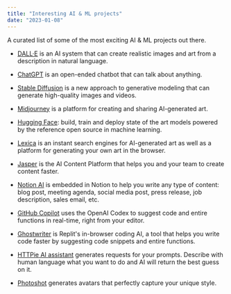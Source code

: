 ```yaml
---
title: "Interesting AI & ML projects"
date: "2023-01-08"
---
```


A curated list of some of the most exciting AI & ML projects out there.

- [DALL·E](https://openai.com/dall-e-2) is an AI system that can create realistic images and art from a description in natural language.

- [ChatGPT](https://chat.openai.com/chat) is an open-ended chatbot that can talk about anything.

- [Stable Diffusion](https://stability.ai/blog/stable-diffusion-public-release) is a new approach to generative modeling that can generate high-quality images and videos.

- [Midjourney](https://www.midjourney.com/showcase/top) is a platform for creating and sharing AI-generated art.

- [Hugging Face](https://huggingface.co): build, train and deploy state of the art models powered by the reference open source in machine learning.

- [Lexica](https://lexica.art) is an instant search engines for AI-generated art as well as a platform for generating your own art in the browser.

- [Jasper](https://www.jasper.ai) is the AI Content Platform that helps you and your team to create content faster.

- [Notion AI](https://www.notion.so/product/ai) is embedded in Notion to help you write any type of content: blog post, meeting agenda, social media post, press release, job description, sales email, etc.

- [GitHub Copilot](https://github.com/features/copilot) uses the OpenAI Codex to suggest code and entire functions in real-time, right from your editor.

- [Ghostwriter](https://replit.com/site/ghostwriter) is Replit's in-browser coding AI, a tool that helps you write code faster by suggesting code snippets and entire functions.

- [HTTPie AI assistant](https://httpie.io) generates requests for your prompts. Describe with human language what you want to do and AI will return the best guess on it.

- [Photoshot](https://photoshot.app) generates avatars that perfectly capture your unique style.
